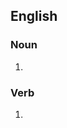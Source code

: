 ==English==

===Noun===
{{head|en|noun form}}

# {{plural of|conjugate|lang=en}}

===Verb===
{{head|en|verb form}}

# {{en-third-person singular of|conjugate}}